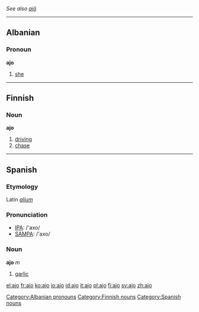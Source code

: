 ''See also [[ajö]]''
----
==Albanian==
===Pronoun===
'''ajo'''

# [[she]]

----

==Finnish==
{{Finnish index|aj}}

===Noun===
'''ajo'''

#[[driving]]
#[[chase]]

----

==Spanish==
===Etymology===
Latin ''[[alium]]''

===Pronunciation===
*[[w:IPA|IPA]]: /'axo/
*[[w:SAMPA|SAMPA]]: /'axo/

===Noun===
'''ajo''' ''m''

#[[garlic]]

[[Category:Albanian pronouns]]
[[Category:Finnish nouns]]
[[Category:Spanish nouns]]

[[el:ajo]]
[[fr:ajo]]
[[ko:ajo]]
[[io:ajo]]
[[id:ajo]]
[[it:ajo]]
[[pl:ajo]]
[[fi:ajo]]
[[sv:ajo]]
[[zh:ajo]]